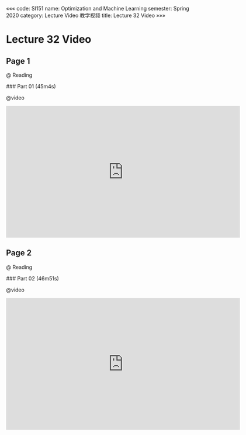 «««
code: SI151
name: Optimization and Machine Learning
semester: Spring 2020
category: Lecture Video 教学视频
title: Lecture 32 Video
»»»

# Lecture 32 Video

## Page 1

@ Reading

<div class="markdown-body">
### Part 01 (45m4s)
</div>

@video

<iframe src="https://watchsb.com/e/4mu6kwfmiekh.html" frameborder=0 marginwidth=0 marginheight=0 scrolling=no width=640 height=360 allowfullscreen></iframe>


## Page 2

@ Reading

<div class="markdown-body">
### Part 02 (46m51s)
</div>

@video

<iframe src="https://watchsb.com/e/871273mokgby.html" frameborder=0 marginwidth=0 marginheight=0 scrolling=no width=640 height=360 allowfullscreen></iframe>


